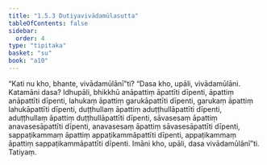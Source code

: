 ```yaml
---
title: "1.5.3 Dutiyavivādamūlasutta"
tableOfContents: false
sidebar:
  order: 4
type: "tipitaka"
basket: "su"
book: "a10"
---
```



<DynamicBreadcrumb />

<Division number="43" book="a10">

<Paragraph number="299" book="a10">
“Kati nu kho, bhante, vivādamūlānī”ti? “Dasa kho, upāli, vivādamūlāni. Katamāni dasa? Idhupāli, bhikkhū anāpattiṃ āpattīti dīpenti, āpattiṃ anāpattīti dīpenti, lahukaṃ āpattiṃ garukāpattīti dīpenti, garukaṃ āpattiṃ lahukāpattīti dīpenti, duṭṭhullaṃ āpattiṃ aduṭṭhullāpattīti dīpenti, aduṭṭhullaṃ āpattiṃ duṭṭhullāpattīti dīpenti, sāvasesaṃ āpattiṃ anavasesāpattīti dīpenti, anavasesaṃ āpattiṃ sāvasesāpattīti dīpenti, sappaṭikammaṃ āpattiṃ appaṭikammāpattīti dīpenti, appaṭikammaṃ āpattiṃ sappaṭikammāpattīti dīpenti. Imāni kho, upāli, dasa vivādamūlānī”ti.

</Paragraph>
</Division>

<Paragraph number="300" type="center" book="a10">
Tatiyaṃ.
</Paragraph>
